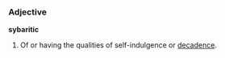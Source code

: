 === Adjective ===

'''sybaritic'''

#Of or having the qualities of self-indulgence or [[decadence]].